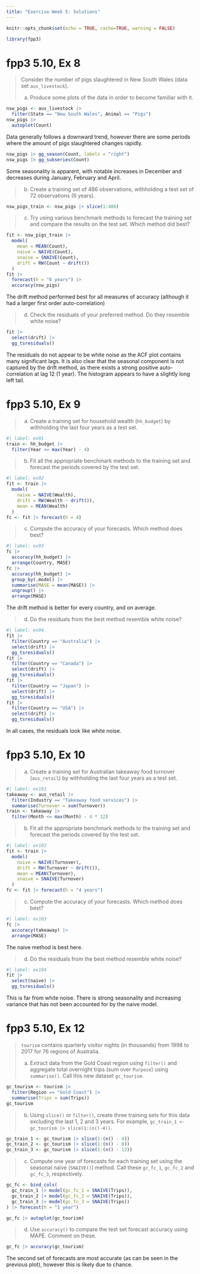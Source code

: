 ```yaml
---
title: "Exercise Week 5: Solutions"
---
```


```r
knitr::opts_chunk$set(echo = TRUE, cache=TRUE, warning = FALSE)
```

```r
library(fpp3)
```

# fpp3 5.10, Ex 8

> Consider the number of pigs slaughtered in New South Wales (data set `aus_livestock`).
>
>   a. Produce some plots of the data in order to become familiar with it.

```r
nsw_pigs <- aus_livestock |>
  filter(State == "New South Wales", Animal == "Pigs")
nsw_pigs |>
  autoplot(Count)
```

Data generally follows a downward trend, however there are some periods where the amount of pigs slaughtered changes rapidly.

```r
nsw_pigs |> gg_season(Count, labels = "right")
nsw_pigs |> gg_subseries(Count)
```

Some seasonality is apparent, with notable increases in December and decreases during January, February and April.

>   b. Create a training set of 486 observations, withholding a test set of 72 observations (6 years).

```r
nsw_pigs_train <- nsw_pigs |> slice(1:486)
```

>   c. Try using various benchmark methods to forecast the training set and compare the results on the test set. Which method did best?

```r
fit <- nsw_pigs_train |>
  model(
    mean = MEAN(Count),
    naive = NAIVE(Count),
    snaive = SNAIVE(Count),
    drift = RW(Count ~ drift())
  )
fit |>
  forecast(h = "6 years") |>
  accuracy(nsw_pigs)
```

The drift method performed best for all measures of accuracy (although it had a larger first order auto-correlation)

>   d. Check the residuals of your preferred method. Do they resemble white noise?

```r
fit |>
  select(drift) |>
  gg_tsresiduals()
```

The residuals do not appear to be white noise as the ACF plot contains many significant lags. It is also clear that the seasonal component is not captured by the drift method, as there exists a strong positive auto-correlation at lag 12 (1 year). The histogram appears to have a slightly long left tail.

# fpp3 5.10, Ex 9

>    a. Create a training set for household wealth (`hh_budget`) by withholding the last four years as a test set.

```r
#| label: ex91
train <- hh_budget |>
  filter(Year <= max(Year) - 4)
```

>    b. Fit all the appropriate benchmark methods to the training set and forecast the periods covered by the test set.

```r
#| label: ex92
fit <- train |>
  model(
    naive = NAIVE(Wealth),
    drift = RW(Wealth ~ drift()),
    mean = MEAN(Wealth)
  )
fc <- fit |> forecast(h = 4)
```

>    c. Compute the accuracy of your forecasts. Which method does best?

```r
#| label: ex93
fc |>
  accuracy(hh_budget) |>
  arrange(Country, MASE)
fc |>
  accuracy(hh_budget) |>
  group_by(.model) |>
  summarise(MASE = mean(MASE)) |>
  ungroup() |>
  arrange(MASE)
```

The drift method is better for every country, and on average.

>    d. Do the residuals from the best method resemble white noise?

```r
#| label: ex94
fit |>
  filter(Country == "Australia") |>
  select(drift) |>
  gg_tsresiduals()
fit |>
  filter(Country == "Canada") |>
  select(drift) |>
  gg_tsresiduals()
fit |>
  filter(Country == "Japan") |>
  select(drift) |>
  gg_tsresiduals()
fit |>
  filter(Country == "USA") |>
  select(drift) |>
  gg_tsresiduals()
```

In all cases, the residuals look like white noise.

# fpp3 5.10, Ex 10

>    a. Create a training set for Australian takeaway food turnover (`aus_retail`) by withholding the last four years as a test set.

```r
#| label: ex101
takeaway <- aus_retail |>
  filter(Industry == "Takeaway food services") |>
  summarise(Turnover = sum(Turnover))
train <- takeaway |>
  filter(Month <= max(Month) - 4 * 12)
```

>    b. Fit all the appropriate benchmark methods to the training set and forecast the periods covered by the test set.

```r
#| label: ex102
fit <- train |>
  model(
    naive = NAIVE(Turnover),
    drift = RW(Turnover ~ drift()),
    mean = MEAN(Turnover),
    snaive = SNAIVE(Turnover)
  )
fc <- fit |> forecast(h = "4 years")
```

>    c. Compute the accuracy of your forecasts. Which method does best?

```r
#| label: ex103
fc |>
  accuracy(takeaway) |>
  arrange(MASE)
```

The naive method is best here.

>    d. Do the residuals from the best method resemble white noise?

```r
#| label: ex104
fit |>
  select(naive) |>
  gg_tsresiduals()
```

This is far from white noise. There is strong seasonality and increasing variance that has not been accounted for by the naive model.

# fpp3 5.10, Ex 12

> `tourism` contains quarterly visitor nights (in thousands) from 1998 to 2017 for 76 regions of Australia.
>
>   a. Extract data from the Gold Coast region using `filter()` and aggregate total overnight trips (sum over `Purpose`) using `summarise()`. Call this new dataset `gc_tourism`.

```r
gc_tourism <- tourism |>
  filter(Region == "Gold Coast") |>
  summarise(Trips = sum(Trips))
gc_tourism
```

>   b. Using `slice()` or `filter()`, create three training sets for this data excluding the last 1, 2 and 3 years. For example, `gc_train_1 <- gc_tourism |> slice(1:(n()-4))`.

```r
gc_train_1 <- gc_tourism |> slice(1:(n() - 4))
gc_train_2 <- gc_tourism |> slice(1:(n() - 8))
gc_train_3 <- gc_tourism |> slice(1:(n() - 12))
```

>   c. Compute one year of forecasts for each training set using the seasonal naïve (`SNAIVE()`) method. Call these `gc_fc_1`, `gc_fc_2` and `gc_fc_3`, respectively.

```r
gc_fc <- bind_cols(
  gc_train_1 |> model(gc_fc_1 = SNAIVE(Trips)),
  gc_train_2 |> model(gc_fc_2 = SNAIVE(Trips)),
  gc_train_3 |> model(gc_fc_3 = SNAIVE(Trips))
) |> forecast(h = "1 year")
```

```r
gc_fc |> autoplot(gc_tourism)
```

>   d. Use `accuracy()` to compare the test set forecast accuracy using MAPE. Comment on these.

```r
gc_fc |> accuracy(gc_tourism)
```

The second set of forecasts are most accurate (as can be seen in the previous plot), however this is likely due to chance.

